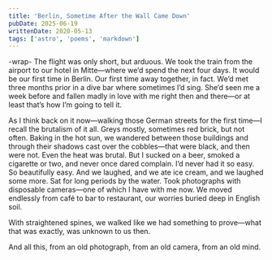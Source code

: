 ```yaml
---
title: 'Berlin, Sometime After the Wall Came Down'
pubDate: 2025-06-19
writtenDate: 2020-05-13
tags: ['astro', 'poems', 'markdown']
---
```


-wrap-
The flight was only short, but arduous. We took the train from the airport to our hotel in Mitte—where we’d spend the next four days. It would be our first time in Berlin. Our first time away together, in fact. We’d met three months prior in a dive bar where sometimes I’d sing. She’d seen me a week before and fallen madly in love with me right then and there—or at least that’s how I’m going to tell it.

As I think back on it now—walking those German streets for the first time—I recall the brutalism of it all. Greys mostly, sometimes red brick, but not often. Baking in the hot sun, we wandered between those buildings and through their shadows cast over the cobbles—that were black, and then were not. Even the heat was brutal. But I sucked on a beer, smoked a cigarette or two, and never once dared complain. I’d never had it so easy. So beautifully easy. And we laughed, and we ate ice cream, and we laughed some more. Sat for long periods by the water. Took photographs with disposable cameras—one of which I have with me now. We moved endlessly from café to bar to restaurant, our worries buried deep in English soil.

With straightened spines, we walked like we had something to prove—what that was exactly, was unknown to us then.

And all this, from an old photograph, from an old camera, from an old mind.
